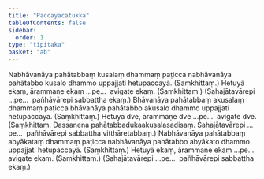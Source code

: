 ```yaml
---
title: "Paccayacatukka"
tableOfContents: false
sidebar:
  order: 1
type: "tipitaka"
basket: "ab"
---
```



<DynamicBreadcrumb />

<Division number="8">

<Paragraph number="2385">
Nabhāvanāya pahātabbaṃ kusalaṃ dhammaṃ paṭicca nabhāvanāya pahātabbo kusalo dhammo uppajjati hetupaccayā. (Saṃkhittaṃ.)
</Paragraph>

<Paragraph number="2386">
Hetuyā ekaṃ, ārammaṇe ekaṃ …pe…  avigate ekaṃ. (Saṃkhittaṃ.)
</Paragraph>

<Paragraph number="2387">
(Sahajātavārepi …pe…  pañhāvārepi sabbattha ekaṃ.)
</Paragraph>

</Division>
<Division number="9">

<Paragraph number="2388">
Bhāvanāya pahātabbaṃ akusalaṃ dhammaṃ paṭicca bhāvanāya pahātabbo akusalo dhammo uppajjati hetupaccayā. (Saṃkhittaṃ.)
</Paragraph>

<Paragraph number="2389">
Hetuyā dve, ārammaṇe dve …pe…  avigate dve. (Saṃkhittaṃ. Dassanena pahātabbadukaakusalasadisaṃ. Sahajātavārepi …pe…  pañhāvārepi sabbattha vitthāretabbaṃ.)
</Paragraph>

</Division>
<Division number="10">

<Paragraph number="2390">
Nabhāvanāya pahātabbaṃ abyākataṃ dhammaṃ paṭicca nabhāvanāya pahātabbo abyākato dhammo uppajjati hetupaccayā. (Saṃkhittaṃ.)
</Paragraph>

<Paragraph number="2391">
Hetuyā ekaṃ, ārammaṇe ekaṃ …pe…  avigate ekaṃ. (Saṃkhittaṃ.)
</Paragraph>

<Paragraph number="2392">
(Sahajātavārepi …pe…  pañhāvārepi sabbattha ekaṃ.)
</Paragraph>
</Division>